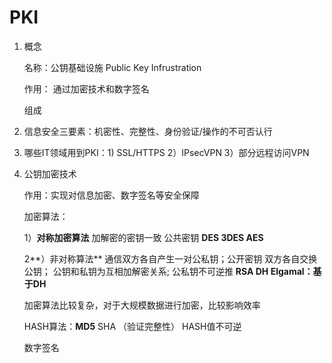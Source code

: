 # PKI

1. 概念
    
    名称：公钥基础设施 Public Key Infrustration
    
    作用： 通过加密技术和数字签名                                        
    
    组成
    
2. 信息安全三要素：机密性、完整性、身份验证/操作的不可否认行
3. 哪些IT领域用到PKI：1) SSL/HTTPS 2）IPsecVPN  3）部分远程访问VPN
4. 公钥加密技术
    
    作用：实现对信息加密、数字签名等安全保障
    
    加密算法：
    
    1）**对称加密算法**  加解密的密钥一致   公共密钥
                                                     **DES    3DES     AES**  
    
                       
    
    2**）非对称算法**     通信双方各自产生一对公私钥；公开密钥
                                              双方各自交换公钥；
                                              公钥和私钥为互相加解密关系;
                                              公私钥不可逆推
                                                     **RSA  DH   Elgamal：基于DH**
    
    加密算法比较复杂，对于大规模数据进行加密，比较影响效率
    
    HASH算法：**MD5**   SHA （验证完整性）
    HASH值不可逆
    
    数字签名
